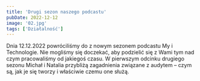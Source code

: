 ```yaml
---
title: 'Drugi sezon naszego podcastu'
pubDate: 2022-12-12
image: '02.jpg'
tags: ['Działalność']
---
```


Dnia 12.12.2022 powróciliśmy do z nowym sezonem podcastu My i Technologie. Nie mogliśmy się doczekać, aby podzielić się z Wami tym nad czym pracowaliśmy od jakiegoś czasu. W pierwszym odcinku drugiego sezonu Michał i Natalia przybliżą zagadnienia związane z audytem – czym są, jak je się tworzy i właściwie czemu one służą.